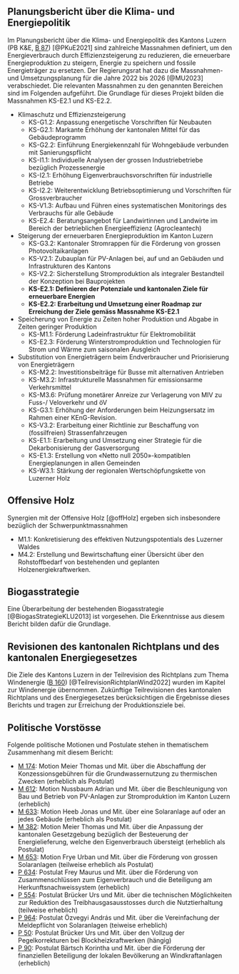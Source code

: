 

## Planungsbericht über die Klima- und Energiepolitik

Im Planungsbericht über die Klima- und Energiepolitik des Kantons Luzern (PB K&E, [B 87](https://newsletter.lu.ch/files/SK/Mitteilungen%202021/10_Okt/20211018_B87.pdf)) [@PKuE2021] sind zahlreiche Massnahmen definiert, um den Energieverbrauch durch Effizienzsteigerung zu reduzieren, die erneuerbare Energieproduktion zu steigern, Energie zu speichern und fossile Energieträger zu ersetzen. Der Regierungsrat hat dazu die Massnahmen- und Umsetzungsplanung für die Jahre 2022 bis 2026 [@MU2023] verabschiedet. Die relevanten Massnahmen zu den genannten Bereichen sind im Folgenden aufgeführt. Die Grundlage für dieses Projekt bilden die Massnahmen KS-E2.1 und KS-E2.2.

* Klimaschutz und Effizienzsteigerung 
     +  KS-G1.2: Anpassung energetische Vorschriften für Neubauten
     +  KS-G2.1: Markante Erhöhung der kantonalen Mittel für das Gebäudeprogramm
     +  KS-G2.2: Einführung Energiekennzahl für Wohngebäude verbunden mit Sanierungspflicht
     +  KS-I1.1: Individuelle Analysen der grossen Industriebetriebe bezüglich Prozessenergie
     +  KS-I2.1: Erhöhung Eigenverbrauchsvorschriften für industrielle Betriebe
     +  KS-I2.2: Weiterentwicklung Betriebsoptimierung und Vorschriften für Grossverbraucher
     +  KS-V1.3: Aufbau und Führen eines systematischen Monitorings des Verbrauchs für alle Gebäude
     +  KS-E2.4: Beratungsangebot für Landwirtinnen und Landwirte im Bereich der betrieblichen Energieeffizienz (Agrocleantech)
     
* Steigerung der erneuerbaren Energieproduktion im Kanton Luzern 
     + KS-G3.2: Kantonaler Stromrappen für die Förderung von grossen Photovoltaikanlagen 
     + KS-V2.1: Zubauplan für PV-Anlagen bei, auf und an Gebäuden und Infrastrukturen des Kantons
     + KS-V2.2: Sicherstellung Stromproduktion als integraler Bestandteil der Konzeption bei Bauprojekten
     + **KS-E2.1: Definieren der Potenziale und kantonalen Ziele für erneuerbare Energien**
     + **KS-E2.2: Erarbeitung und Umsetzung einer Roadmap zur Erreichung der Ziele gemäss Massnahme KS-E2.1**

*	Speicherung von Energie zu Zeiten hoher Produktion und Abgabe in Zeiten geringer Produktion 
     + KS-M1.1: Förderung Ladeinfrastruktur für Elektromobilität
     + KS-E2.3: Förderung Winterstromproduktion und Technologien für Strom und Wärme zum saisonalen Ausgleich

* Substitution von Energieträgern beim Endverbraucher und Priorisierung von Energieträgern 
    + KS-M2.2: Investitionsbeiträge für Busse mit alternativen Antrieben
    + KS-M3.2: Infrastrukturelle Massnahmen für emissionsarme Verkehrsmittel
    + KS-M3.6: Prüfung monetärer Anreize zur Verlagerung von MIV zu Fuss-/ Veloverkehr und öV
    + KS-G3.1: Erhöhung der Anforderungen beim Heizungsersatz im Rahmen einer KEnG-Revision.
    + KS-V3.2: Erarbeitung einer Richtlinie zur Beschaffung von (fossilfreien) Strassenfahrzeugen
    + KS-E1.1: Erarbeitung und Umsetzung einer Strategie für die Dekarbonisierung der Gasversorgung
    + KS-E1.3: Erstellung von «Netto null 2050»-kompatiblen Energieplanungen in allen Gemeinden
    + KS-W3.1: Stärkung der regionalen Wertschöpfungskette von Luzerner Holz


## Offensive Holz

Synergien mit der Offensive Holz [@offHolz] ergeben sich insbesondere bezüglich der Schwerpunktmassnahmen 

  + M1.1: Konkretisierung des effektiven Nutzungspotentials des Luzerner Waldes
  + M4.2: Erstellung und Bewirtschaftung einer Übersicht über den Rohstoffbedarf von bestehenden und geplanten Holzenergiekraftwerken. 


## Biogasstrategie

Eine Überarbeitung der bestehenden Biogasstrategie [@BiogasStrategieKLU2013] ist vorgesehen. Die Erkenntnisse aus diesem Bericht bilden dafür die Grundlage.


## Revisionen des kantonalen Richtplans und des kantonalen Energiegesetzes

Die Ziele des Kantons Luzern in der Teilrevision des Richtplans zum Thema Windenergie ([B 160](https://newsletter.lu.ch/files/SK/Mitteilungen%202023/07_Jul/20230704_B%20160%20KRP%20TR%20Wind.pdf)) [@TeilrevisionRichtplanWind2022] wurden im Kapitel zur Windenergie übernommen. Zukünftige Teilrevisionen des kantonalen Richtplans und des Energiegesetzes berücksichtigen die Ergebnisse dieses Berichts und tragen zur Erreichung der Produktionsziele bei.


## Politische Vorstösse

Folgende politische Motionen und Postulate stehen in thematischem Zusammenhang mit diesem Bericht:

*	[M 174](https://www.lu.ch/kr/parlamentsgeschaefte/Overview?geschaeftsnr=M%20174&art=-0-1-2-3&bart=-0-1-2-3-4&vart=-0-1-2-3&wart=1&gart=1&status=-0-1): Motion Meier Thomas und Mit. über die Abschaffung der Konzessionsgebühren für die Grundwassernutzung zu thermischen Zwecken (erheblich als Postulat)
*	[M 612](https://www.lu.ch/kr/parlamentsgeschaefte/Overview?geschaeftsnr=M%20612&art=-0-1-2-3&bart=-0-1-2-3-4&vart=-0-1-2-3&wart=1&gart=1&status=-0-1): Motion Nussbaum Adrian und Mit. über die Beschleunigung von Bau und Betrieb von PV-Anlagen zur Stromproduktion im Kanton Luzern (erheblich)
*	[M 633](https://www.lu.ch/kr/parlamentsgeschaefte/Overview?geschaeftsnr=M%20633&art=-0-1-2-3&bart=-0-1-2-3-4&vart=-0-1-2-3&wart=1&gart=1&status=-0-1): Motion Heeb Jonas und Mit. über eine Solaranlage auf oder an jedes Gebäude (erheblich als Postulat)
*	[M 382](https://www.lu.ch/kr/parlamentsgeschaefte/Overview?geschaeftsnr=M%20382&art=-0-1-2-3&bart=-0-1-2-3-4&vart=-0-1-2-3&wart=1&gart=1&status=-0-1): Motion Meier Thomas und Mit. über die Anpassung der kantonalen Gesetzgebung bezüglich der Besteuerung der Energielieferung, welche den Eigenverbrauch übersteigt (erheblich als Postulat)
*	[M 653](https://www.lu.ch/kr/parlamentsgeschaefte/Overview?geschaeftsnr=M%20653&art=-0-1-2-3&bart=-0-1-2-3-4&vart=-0-1-2-3&wart=1&gart=1&status=-0-1): Motion Frye Urban und Mit. über die Förderung von grossen Solaranlagen (teilweise erheblich als Postulat)
*	[P 634](https://www.lu.ch/kr/parlamentsgeschaefte/Overview?geschaeftsnr=P%20634&art=-0-1-2-3&bart=-0-1-2-3-4&vart=-0-1-2-3&wart=1&gart=1&status=-0-1): Postulat Frey Maurus und Mit. über die Förderung von Zusammenschlüssen zum Eigenverbrauch und die Beteiligung am Herkunftsnachweissystem (erheblich)
*	[P 554](https://www.lu.ch/kr/parlamentsgeschaefte/Overview?geschaeftsnr=P%20554&art=-0-1-2-3&bart=-0-1-2-3-4&vart=-0-1-2-3&wart=1&gart=1&status=-0-1): Postulat Brücker Urs und Mit. über die technischen Möglichkeiten zur Reduktion des Treibhausgasausstosses durch die Nutztierhaltung (teilweise erheblich)
*	[P 964](https://www.lu.ch/kr/parlamentsgeschaefte/Overview?geschaeftsnr=P%20694&art=-0-1-2-3&bart=-0-1-2-3-4&vart=-0-1-2-3&wart=1&gart=1&status=-0-1): Postulat Özvegyi András und Mit. über die Vereinfachung der Meldepflicht von Solaranlagen (teiweise erheblich)
* [P 50](https://www.lu.ch/kr/parlamentsgeschaefte/Overview?geschaeftsnr=P%2050&art=-0-1-2-3&bart=-0-1-2-3-4&vart=-0-1-2-3&wart=1&gart=1&status=-0-1): Postulat Brücker Urs und Mit. über den Vollzug der Pegelkorrekturen bei Blockheizkraftwerken (hängig)
* [P 90](https://www.lu.ch/kr/parlamentsgeschaefte/Overview?geschaeftsnr=P%2090&art=-0-1-2-3&bart=-0-1-2-3-4&vart=-0-1-2-3&wart=1&gart=1&status=-0-1): Postulat Bärtsch Korintha und Mit. über die Förderung der finanziellen Beteiligung der lokalen Bevölkerung an Windkraftanlagen (erheblich)

\newpage





    




